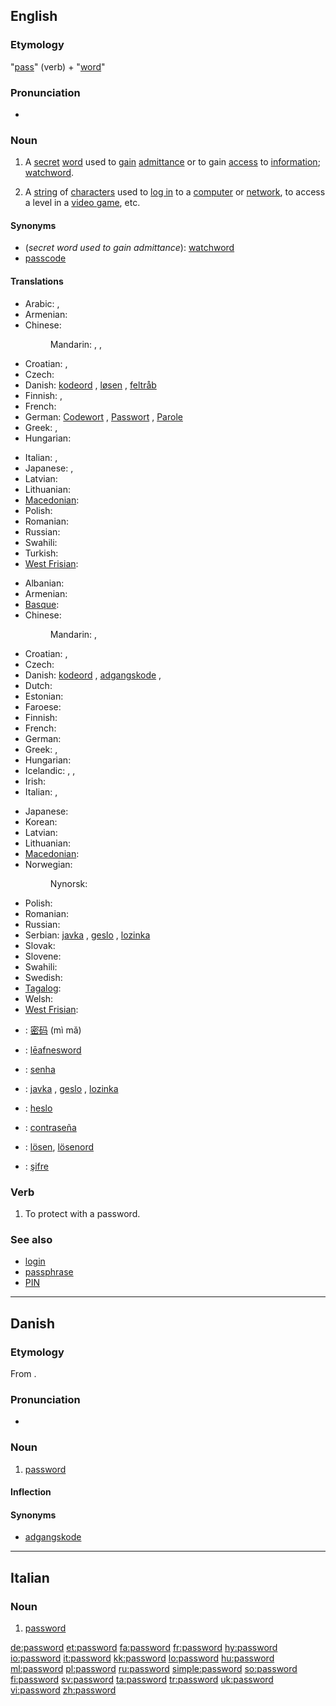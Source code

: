 ==English==

===Etymology===
"[[pass#Verb|pass]]" (verb) + "[[word]]"

===Pronunciation===
* {{IPA|[ˈpaːswɜːd]}}

===Noun===
{{wikipedia}}
{{en-noun}}

# A [[secret]] [[word]] used to [[gain]] [[admittance]] or to gain [[access]] to [[information]]; [[watchword]].
# {{computing}} A [[string]] of [[character]]s used to [[log in]] to a [[computer]] or [[network]], to access a level in a [[video game]], etc.

====Synonyms====
* (''secret word used to gain admittance''): [[watchword]]
* [[passcode]]

====Translations====
{{trans-top|secret word used to gain admittance}}
* Arabic: {{t|ar|كلمة المرور|tr=kalimat al-muruur}},  {{t|ar|كلمة السر|tr=kalimat al-sirr}}
* Armenian: {{t|hy|գաղտնաբառ|tr=gaġtnabaṙ}}
* Chinese:
*: Mandarin: {{t|cmn|密碼|sc=Hani}},  {{t|cmn|密码|tr=mìmǎ|sc=Hani}},  {{t-|cmn|口令|tr=kǒulìng|sc=Hani}}
* Croatian: {{t-|hr|lozinka|f|alt=lòzīnka}}, {{t-|hr|geslo|n|alt=gȅslo}}
* Czech: {{t-|cs|heslo|n}}
* Danish: [[kodeord]] {{n}}, [[løsen]] {{n}}, [[feltråb]] {{n}}
* Finnish: {{t+|fi|salasana}}, {{t+|fi|tunnussana}}
* French: {{t+|fr|mot de passe|m}}
* German: [[Codewort]] {{m}}, [[Passwort]] {{n}}, [[Parole]] {{f}}
* Greek: {{t|el|συνθηματικό|n|tr=synthimatikó}}, {{t|el|κωδικός|m|tr=kodikós}}
* Hungarian: {{t+|hu|jelszó}}
{{trans-mid}}
* Italian: {{t+|it|parola d'ordine|f}}, {{t-|it|parola chiave|f}}
* Japanese: {{t-|ja|パスワード|tr=pasuwādo}},  {{t|ja|合い言葉|tr=あいことば, aikotoba}}
* Latvian: {{t-|lv|parole|f|xs=Latvian}}
* Lithuanian: {{t-|lt|slaptažodis|m|xs=Lithuanian}}
* [[Macedonian]]: {{t|mk|лозинка|f|tr=lózinka}}
* Polish: {{t+|pl|hasło|n}}
* Romanian: {{t|ro|parolă|f}}
* Russian: {{t+|ru|пароль|m|tr=paról'}}
* Swahili: {{t+|sw|nywila|xs=Swahili}}
* Turkish: {{t+|tr|parola}}
* [[West Frisian]]: {{t|fy|wachtwurd|n|xs=West Frisian}}
{{trans-bottom}}

{{trans-top|computing: string of characters known only to a user}}
* Albanian: {{t|sq|fjalëkalimi}}
* Armenian: {{t|hy|գաղտնաբառ|tr=gaġtnabaṙ}}
* [[Basque]]: {{t|eu|pasahitza}}
* Chinese:
*: Mandarin: {{t|cmn|密碼|sc=Hani}},  {{t|cmn|密码|tr=mìmǎ|sc=Hani}}
* Croatian: {{t-|hr|lozinka|f|alt=lòzīnka}}, {{t-|hr|geslo|n|alt=gȅslo}}
* Czech: {{t-|cs|heslo|n}}
* Danish: [[kodeord]] {{n}}, [[adgangskode]] {{c}}, {{t-|da|password|n}}
* Dutch: {{t+|nl|wachtwoord|n}}
* Estonian: {{t|et|salasõna}}
* Faroese: {{t|fo|loyniorð}}
* Finnish: {{t+|fi|salasana}}
* French: {{t+|fr|mot de passe|m}}
* German: {{t+|de|Passwort|n}}
* Greek: {{t|el|κωδικός|m|tr=kodikós}}, {{t|el|συνθηματικό|n|tr=synthimatikó}}
* Hungarian: {{t+|hu|jelszó}}
* Icelandic: {{t|is|lykilorð|n}},  {{t|is|leyniorð|n}},  {{t|is|aðgangsorð|n}}
* Irish: {{t|ga|focal faire}}
* Italian: {{t-|it|parola chiave|f}}, {{t+|it|password|f}}
{{trans-mid}}
* Japanese: {{t-|ja|パスワード|tr=pasuwādo}}
* Korean: {{ko-inline|암호|amho}}
* Latvian: {{t-|lv|parole|f|xs=Latvian}}
* Lithuanian: {{t-|lt|slaptažodis|m|xs=Lithuanian}}
* [[Macedonian]]: {{t|mk|лозинка|f|tr=lózinka}}
* Norwegian: {{t|no|passord}}
*: Nynorsk: {{t|nn|passord}}
* Polish: {{t+|pl|hasło|n}}
* Romanian: {{t|ro|parolă|f}}
* Russian: {{t+|ru|пароль|m|tr=paról'}}
* Serbian: [[javka]] {{f}}, [[geslo]] {{n}}, [[lozinka]] {{f}}
* Slovak: {{t|sk|heslo}}
* Slovene: {{t|sl|geslo}}
* Swahili: {{t+|sw|nywila|xs=Swahili}}
* Swedish: {{t|sv|lösenord}}
* [[Tagalog]]: {{t|tl|password}}
* Welsh: {{t|cy|cyfrinair|xs=Welsh}}
* [[West Frisian]]: {{t|fy|wachtwurd|n|xs=West Frisian}}
{{trans-bottom}}

{{checktrans-top}}
* {{ttbc|Chinese}}: [[密码]] (mì mǎ)
* {{ttbc|Old English}}: [[leafnesword|lēafnesword]] {{n}}
* {{ttbc|Portuguese}}: [[senha]]
{{checktrans-mid}}
* {{ttbc|Serbian}}: [[javka]] {{f}}, [[geslo]] {{n}}, [[lozinka]] {{f}}
* {{ttbc|Slovak}}: [[heslo]] {{n}}
* {{ttbc|Spanish}}: [[contraseña]]
* {{ttbc|Swedish}}: [[lösen]], [[lösenord]]
* {{ttbc|Turkish}}: [[şifre]]
{{checktrans-bottom}}

===Verb===
{{en-verb}}

# {{computing|transitive}} To protect with a password.

===See also===
* [[login]]
* [[passphrase]]
* [[PIN]]

----

==Danish==

===Etymology===
From {{etyl|en|da}} {{term|password|lang=en}}.

===Pronunciation===
* {{IPA|[ˈpʰɑːsˌwœːd̥]|lang=da}}

===Noun===
{{da-noun|et|pl-indef-2=passwords}}

# {{computing|lang=da}} [[password#English|password]] {{defdate|from 1983}}

====Inflection====
{{da-noun-infl|et|pl-indef-2=passwords|gen-pl-indef-2=passwords'}}

====Synonyms====
* [[adgangskode]]

----

==Italian==

===Noun===
{{infl|it|noun}} {{f|inv}}

# {{computing|lang=it}} [[#English|password]]

[[de:password]]
[[et:password]]
[[fa:password]]
[[fr:password]]
[[hy:password]]
[[io:password]]
[[it:password]]
[[kk:password]]
[[lo:password]]
[[hu:password]]
[[ml:password]]
[[pl:password]]
[[ru:password]]
[[simple:password]]
[[so:password]]
[[fi:password]]
[[sv:password]]
[[ta:password]]
[[tr:password]]
[[uk:password]]
[[vi:password]]
[[zh:password]]